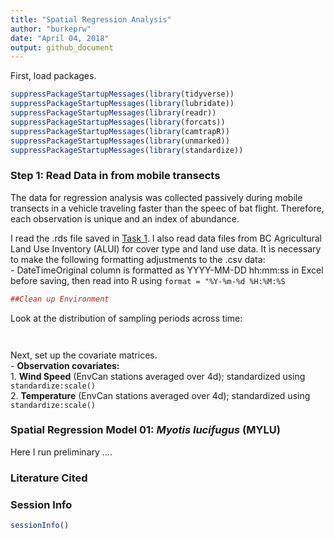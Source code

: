 ```yaml
---
title: "Spatial Regression Analysis"
author: "burkeprw"
date: "April 04, 2018"
output: github_document
---
```


First, load packages.

```r
suppressPackageStartupMessages(library(tidyverse))
suppressPackageStartupMessages(library(lubridate))
suppressPackageStartupMessages(library(readr))
suppressPackageStartupMessages(library(forcats))
suppressPackageStartupMessages(library(camtrapR))
suppressPackageStartupMessages(library(unmarked))
suppressPackageStartupMessages(library(standardize))
```


### Step 1: Read Data in from mobile transects

The data for regression analysis was collected passively during mobile transects in a vehicle traveling faster than the speec of bat flight. Therefore, each observation is unique and an index of abundance.  


I read the .rds file saved in [Task 1](https://github.com/burkeprw/rsh_zool500_bats/blob/master/r_scripts/t1_tidydata/ghd01_tidydata.md). I also read data files from BC Agricultural Land Use Inventory (ALUI) for cover type and land use data. It is necessary to make the following formatting adjustments to the .csv data:  
- DateTimeOriginal column is formatted as YYYY-MM-DD hh:mm:ss in Excel before saving, then read into R using `format = "%Y-%m-%d %H:%M:%S`  


```r


##Clean up Environment

```

Look at the distribution of sampling periods across time:   

```r



```




```r


```


Next, set up the covariate matrices.   
- **Observation covariates:**  
      1. **Wind Speed** (EnvCan stations averaged over 4d); standardized using `standardize:scale()`    
      2. **Temperature** (EnvCan stations averaged over 4d); standardized using `standardize:scale()`   

  

### Spatial Regression Model 01: ___Myotis lucifugus___ (MYLU)

Here I run preliminary ....  


### Literature Cited



### Session Info

```r
sessionInfo()
```


